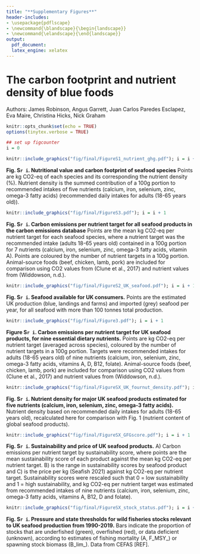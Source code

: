 ```yaml
---
title: "**Supplementary Figures**"
header-includes:
- \usepackage{pdflscape}
- \newcommand{\blandscape}{\begin{landscape}}
- \newcommand{\elandscape}{\end{landscape}}
output:
  pdf_document:
  latex_engine: xelatex
---
```


# The carbon footprint and nutrient density of blue foods

Authors: James Robinson, Angus Garrett, Juan Carlos Paredes Esclapez, Eva Maire, Christina Hicks, Nick Graham


\newpage
```r
knitr::opts_chunk$set(echo = TRUE)
options(tinytex.verbose = TRUE)
```

```r
## set up figcounter
i = 0
```

```r
knitr::include_graphics("fig/final/FigureS1_nutrient_ghg.pdf"); i = i + 1
```

**Fig. S`r i`. Nutritional value and carbon footprint of seafood species** Points are kg CO2-eq of each species and its corresponding the nutrient density (%). Nutrient density is the summed contribution of a 100g portion to recommended intakes of five nutrients (calcium, iron, selenium, zinc, omega-3 fatty acids) (recommended daily intakes for adults (18-65 years old)).

\newpage


```r
knitr::include_graphics("fig/final/FigureS3.pdf"); i = i + 1
```

**Fig. S`r i`. Carbon emissions per nutrient target for all seafood products in the carbon emissions database** Points are the mean kg CO2-eq per nutrient target for each seafood species, where a nutrient target was the recommended intake (adults 18-65 years old) contained in a 100g portion for 7 nutrients (calcium, iron, selenium, zinc, omega-3 fatty acids, vitamin A). Points are coloured by the number of nutrient targets in a 100g portion. Animal-source foods (beef, chicken, lamb, pork) are included for comparison using CO2 values from (Clune et al., 2017) and nutrient values from (Widdowson, n.d.).

\newpage

```r
knitr::include_graphics("fig/final/FigureS2_UK_seafood.pdf"); i = i + 1
```

**Fig. S`r i`. Seafood available for UK consumers.** Points are the estimated UK production (blue, landings and farms) and imported (grey) seafood per year, for all seafood with more than 100 tonnes total production.

\newpage
```r
knitr::include_graphics("fig/final/Figure3.pdf"); i = i + 1
```

**Figure S`r i`. Carbon emissions per nutrient target for UK seafood products, for nine essential dietary nutrients.** Points are kg CO2-eq per nutrient target (averaged across species), coloured by the number of nutrient targets in a 100g portion. Targets were recommended intakes for adults (18-65 years old) of nine nutrients (calcium, iron, selenium, zinc, omega-3 fatty acids, vitamins A, D, B12, folate). Animal-source foods (beef, chicken, lamb, pork) are included for comparison using CO2 values from (Clune et al., 2017) and nutrient values from (Widdowson, n.d.).

\newpage
```r
knitr::include_graphics("fig/final/FigureSX_UK_fournut_density.pdf"); i = i + 1
```

**Fig. S`r i`. Nutrient density for major UK seafood products estimated for five nutrients (calcium, iron, selenium, zinc, omega-3 fatty acids).** Nutrient density based on recommended daily intakes for adults (18-65 years old), recalculated here for comparison with Fig. 1 (nutrient content of global seafood products).

\newpage
```r
knitr::include_graphics("fig/final/FigureSX_GFGscore.pdf"); i = i + 1
```
**Fig. S`r i`. Sustainability and price of UK seafood products.** A) Carbon emissions per nutrient target by sustainability score, where points are the mean sustainability score of each product against the mean kg CO2-eq per nutrient target. B) is the range in sustainability scores by seafood product and C) is the price per kg (Seafish 2021) against kg CO2-eq per nutrient target. Sustainability scores were rescaled such that 0 = low sustainability and 1 = high sustainability, and kg CO2-eq per nutrient target was estimated from recommended intakes of nine nutrients (calcium, iron, selenium, zinc, omega-3 fatty acids, vitamins A, B12, D and folate).

\newpage

```r
knitr::include_graphics("fig/final/FigureSX_stock_status.pdf"); i = i + 1
```

**Fig. S`r i`. Pressure and state thresholds for wild fisheries stocks relevant to UK seafood production from 1990-2019.** Bars indicate the proportion of stocks that are underfished (green), overfished (red), or data deficient (unknown), according to estimates of fishing mortality (A, F_MSY_) or spawning stock biomass (B_lim_). Data from CEFAS [REF].